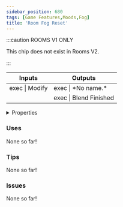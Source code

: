 ```yaml
---
sidebar_position: 680
tags: [Game Features,Moods,Fog]
title: 'Room Fog Reset'
---
```




:::caution ROOMS V1 ONLY
    
This chip does not exist in Rooms V2.

:::


<IChip uuid="2dd67fbd-eb84-4810-bfa7-55836139f8a2"/>

<table><thead><tr><th>Inputs</th><th>Outputs</th></tr></thead><tbody><tr><td>exec | Modify</td><td>exec | *No name.*</td></tr><tr><td /><td>exec | Blend Finished</td></tr></tbody></table>

<details>
  <summary>Properties</summary>
  <div>
    <div>
    <table>
      <tbody>
        <tr>
          <td>Is beta required?</td>
          <td>No</td>
        </tr>
        <tr>
          <td>Is chip a trolling risk?</td>
          <td>No</td>
        </tr>
        <tr>
          <td>Is chip a role assignment risk?</td>
          <td>No</td>
        </tr>
        <tr>
          <td>Chip UUID</td>
          <td>2dd67fbd-eb84-4810-bfa7-55836139f8a2</td>
        </tr>
        <tr>
          <td>Room availability</td>
          <td>Rooms V1 only</td>
        </tr>
      </tbody>
    </table>
    </div>
  </div>
</details>

### Uses

None so far!

### Tips

None so far!

### Issues

None so far!